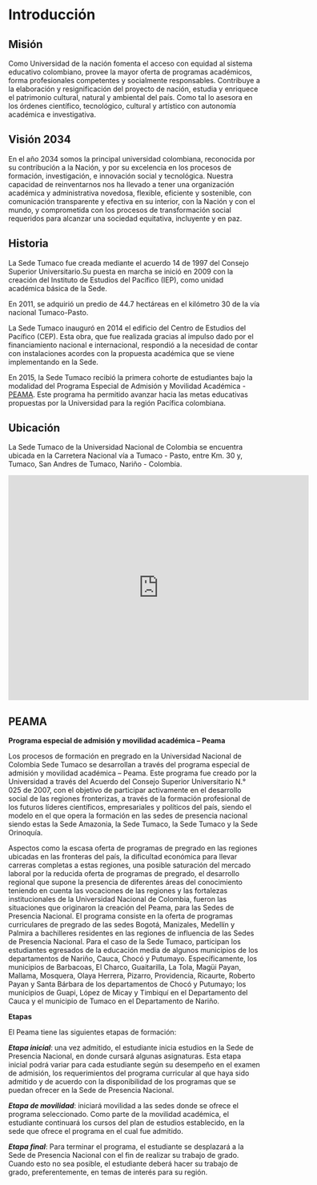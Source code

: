 # Introducción {-#intro}

## Misión {-#mision}

Como Universidad de la nación fomenta el acceso con equidad al sistema educativo colombiano, provee la mayor oferta de programas académicos, forma profesionales competentes y socialmente responsables. Contribuye a la elaboración y resignificación del proyecto de nación, estudia y enriquece el patrimonio cultural, natural y ambiental del país. Como tal lo asesora en los órdenes científico, tecnológico, cultural y artístico con autonomía académica e investigativa.

## Visión 2034 {-#vision}

En el año 2034 somos la principal universidad colombiana, reconocida por su contribución a la Nación, y por su excelencia en los procesos de formación, investigación, e innovación social y tecnológica. Nuestra capacidad de reinventarnos nos ha llevado a tener una organización académica y administrativa novedosa, flexible, eficiente y sostenible, con comunicación transparente y efectiva en su interior, con la Nación y con el mundo, y comprometida con los procesos de transformación social requeridos para alcanzar una sociedad equitativa, incluyente y en paz. 

## Historia {-#hist}

La Sede Tumaco fue creada mediante el acuerdo 14 de 1997 del Consejo Superior Universitario.Su puesta en marcha se inició en 2009 con la creación del Instituto de Estudios del Pacífico (IEP), como unidad académica básica de la Sede.

En 2011, se adquirió un predio de 44.7 hectáreas en el kilómetro 30 de la vía nacional Tumaco-Pasto.

La Sede Tumaco inauguró en 2014 el edificio del Centro de Estudios del Pacífico (CEP). Esta obra, que fue realizada gracias al impulso dado por el financiamiento nacional e internacional, respondió a la necesidad de contar con instalaciones acordes con la propuesta académica que se viene implementando en la Sede.

En 2015, la Sede Tumaco recibió la primera cohorte de estudiantes bajo la modalidad del Programa Especial de Admisión y Movilidad Académica - [PEAMA](#peama). Este programa ha permitido avanzar hacia las metas educativas propuestas por la Universidad para la región Pacífica colombiana.


## Ubicación {-#ubica}

La Sede Tumaco de la Universidad Nacional de Colombia se encuentra ubicada en la Carretera Nacional vía a Tumaco - Pasto, entre Km. 30 y, Tumaco, San Andres de Tumaco, Nariño - Colombia.

<html>
<center>
<body>

<iframe src="https://www.google.com/maps/embed?pb=!1m18!1m12!1m3!1d8393809.149575422!2d-78.63881378164601!3d3.618964918761644!2m3!1f0!2f0!3f0!3m2!1i1024!2i768!4f13.1!3m3!1m2!1s0x8e2cf71eb7ab1b4b%3A0xb3fbd1f7a3460fc7!2sUniversidad%20Nacional%20de%20Colombia%20sede%20Tumaco!5e0!3m2!1ses!2sco!4v1601046544076!5m2!1ses!2sco" width="600" height="450" frameborder="0" style="border:0;" allowfullscreen="" aria-hidden="false" tabindex="0"></iframe>

</body>
</center>
</html>


## PEAMA {-#peama}

**Programa especial de admisión y movilidad académica – Peama** 

Los procesos de formación en pregrado en la Universidad Nacional de Colombia Sede Tumaco se desarrollan a través del programa especial de admisión y movilidad académica – Peama. Este programa fue creado por la Universidad a través del Acuerdo del Consejo Superior Universitario N.° 025 de 2007, con el objetivo de participar activamente en el desarrollo social de las regiones fronterizas, a través de la formación profesional de los futuros líderes científicos, empresariales y políticos del país, siendo el modelo en el que opera la formación en las sedes de presencia nacional siendo estas la Sede Amazonia, la Sede Tumaco, la Sede Tumaco y la Sede Orinoquía.

Aspectos como la escasa oferta de programas de pregrado en las regiones ubicadas en las fronteras del país, la dificultad económica para llevar carreras completas a estas regiones, una posible saturación del mercado laboral por la reducida oferta de programas de pregrado, el desarrollo regional que supone la presencia de diferentes áreas del conocimiento teniendo en cuenta las vocaciones de las regiones y las fortalezas institucionales de la Universidad Nacional de Colombia, fueron las situaciones que originaron la creación del Peama, para las Sedes de Presencia Nacional. El programa consiste en la oferta de programas curriculares de pregrado de las sedes Bogotá, Manizales, Medellín y Palmira a bachilleres residentes en las regiones de influencia de las Sedes de Presencia Nacional. Para el caso de la Sede Tumaco, participan los estudiantes egresados de la educación media de algunos municipios de los departamentos de Nariño, Cauca, Chocó y Putumayo. Específicamente, los municipios de Barbacoas, El Charco, Guaitarilla, La Tola, Magüi Payan, Mallama, Mosquera, Olaya Herrera, Pizarro, Providencia, Ricaurte, Roberto Payan y Santa Bárbara de los departamentos de Chocó y Putumayo; los municipios de Guapi, López de Micay y Timbiquí en el Departamento del Cauca y el municipio de Tumaco en el Departamento de Nariño.

**Etapas**

El Peama tiene las siguientes etapas de formación: 

_**Etapa inicial**_: una vez admitido, el estudiante inicia estudios en la Sede de Presencia Nacional, en donde cursará algunas asignaturas. Esta etapa inicial podrá variar para cada estudiante según su desempeño en el examen de admisión, los requerimientos del programa curricular al que haya sido admitido y de acuerdo con la disponibilidad de los programas que se puedan ofrecer en la Sede de Presencia Nacional. 

_**Etapa de movilidad**_: iniciará movilidad a las sedes donde se ofrece el programa seleccionado. Como parte de la movilidad académica, el estudiante continuará los cursos del plan de estudios establecido, en la sede que ofrece el programa en el cual fue admitido.

_**Etapa final**_: Para terminar el programa, el estudiante se desplazará a la Sede de Presencia Nacional con el fin de realizar su trabajo de grado. Cuando esto no sea posible, el estudiante deberá hacer su trabajo de grado, preferentemente, en temas de interés para su región.



